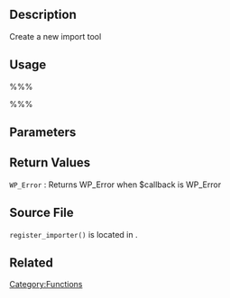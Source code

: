 == Description ==

Create a new import tool

== Usage ==

%%%<?php register_importer( $id, $name, $description, $callback ) ?>%%%

== Parameters ==

{{Parameter|$id|string|Importer tag. Used to uniquely identify importer|required}}
{{Parameter|$name|string|Importer name and title|required}}
{{Parameter|$description|string|Importer description|required}}
{{Parameter|$callback|callback|Callback to run|required}}

==Return Values==
; <tt>WP_Error</tt> : Returns WP_Error when $callback is WP_Error

==Source File==

<tt>register_importer()</tt> is located in {{Trac|wp-admin/includes/import.php}}.

== Related ==

{{Import Tags}}

[[Category:Functions]]